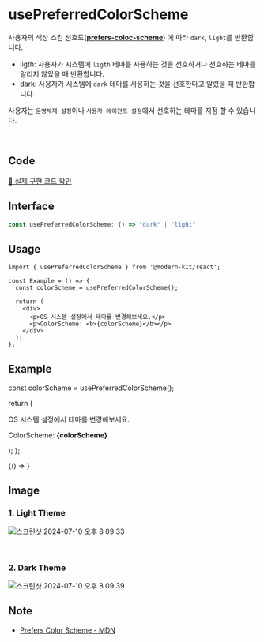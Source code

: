 
# usePreferredColorScheme

사용자의 색상 스킴 선호도(**[prefers-coloc-scheme](https://developer.mozilla.org/en-US/docs/Web/CSS/@media/prefers-color-scheme)**) 에 따라 `dark`, `light`를 반환합니다.

- ligth: 사용자가 시스템에 `ligth` 테마를 사용하는 것을 선호하거나 선호하는 테마를 알리지 않았을 때 반환합니다.
- dark: 사용자가 시스템에 `dark` 테마를 사용하는 것을 선호한다고 알렸을 때 반환합니다.

사용자는 `운영체제 설정`이나 `사용자 에이전트 설정`에서 선호하는 테마를 지정 할 수 있습니다.

<br />

## Code
[🔗 실제 구현 코드 확인](https://github.com/modern-agile-team/modern-kit/blob/main/packages/react/src/hooks/usePreferredColorScheme/index.ts)

## Interface

```ts title="typescript"
const usePreferredColorScheme: () => "dark" | "light"
```

## Usage
```tsx title="typescript"
import { usePreferredColorScheme } from '@modern-kit/react';

const Example = () => {
  const colorScheme = usePreferredColorScheme();

  return (
    <div>
      <p>OS 시스템 설정에서 테마를 변경해보세요.</p>
      <p>ColorScheme: <b>{colorScheme}</b></p>
    </div>
  );
};
```

## Example

  const colorScheme = usePreferredColorScheme();

  return (
    <div>
      <p>OS 시스템 설정에서 테마를 변경해보세요.</p>
      <p>ColorScheme: <b>{colorScheme}</b></p>
    </div>
  );
};

<BrowserOnly>
  {() => <Example />}
</BrowserOnly>

<br />

## Image
### 1. Light Theme
![스크린샷 2024-07-10 오후 8 09 33](https://github.com/modern-agile-team/modern-kit/assets/64779472/79c6298b-72f1-4f50-b644-93762d4d59e1)

<br />

### 2. Dark Theme
![스크린샷 2024-07-10 오후 8 09 39](https://github.com/modern-agile-team/modern-kit/assets/64779472/ab735906-9f8c-4e8e-9688-f6cde1786ec9)

## Note
- [Prefers Color Scheme - MDN](https://developer.mozilla.org/en-US/docs/Web/CSS/@media/prefers-color-scheme)